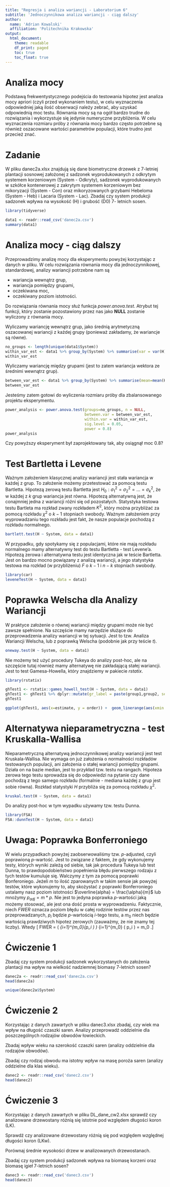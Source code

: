 ```yaml
---
title: "Regresja i analiza wariancji - Laboratorium 6"
subtitle: 'Jednoczynnikowa analiza wariancji - ciąg dalszy' 
author: 
  name: 'Adrian Kowalski'
  affiliation: 'Politechnika Krakowska'
output:
  html_document:
    theme: readable
    df_print: paged
    toc: true
    toc_float: true
---
```


# Analiza mocy

Podstawą frekwentystycznego podejścia do testowania hipotez jest analiza mocy apriori (czyli przed wykonaniem testu), w celu wyznaczenia odpowiedniej jaką ilość obserwacji należy zebrać, aby uzyskać odpowiednią moc testu. Równania mocy są na ogół bardzo trudne do rozwiązania i wykorzystuje się jedynie numeryczne przybliżenia. W celu wyznaczenia rozmiaru próby z równania mocy bardzo często potrzebne są również oszacowane wartości parametrów populacji, które trudno jest przecież znać. 

# Zadanie


W pliku danec2a.xlsx znajdują się dane biometryczne drzewek z 7-letniej
plantacji sosnowej założonej z sadzonek wyprodukowanych z odkrytym systemem
korzeniowym (System - Odkryty), sadzonek wyprodukowanych w szkółce
kontenerowej z zakrytym systemem korzeniowym bez mikoryzacji (System - Con)
oraz mikoryzowanych grzybami Hebeloma (System - Heb) i Lacaria (System - Lac).
Zbadaj czy system produkcji sadzonek wpływa na wysokość (H) i grubość (D0) 7-
letnich sosen.


```r
library(tidyverse)
```
```r
data1 <- readr::read_csv('danec2a.csv')
summary(data1)
```

# Analiza mocy - ciąg dalszy

Przeprowadzimy analizę mocy dla eksperymentu powyżej korzystając z danych w pliku. W celu rozwiązania równania mocy dla jednoczynnikowej, standardowej, analizy wariancji potrzebne nam są

- wariancja wewnątrz grup,
- wariancja pomiędzy grupami,
- oczekiwana moc,
- oczekiwany poziom istotności.

Do rozwiązania równania mocy służ funkcja *power.anova.test*. Atrybut tej funkcji, który zostanie pozostawiony przez nas jako **NULL** zostanie wyliczony z równania mocy.

Wyliczamy wariancję wewnątrz grup, jako średnią arytmetyczną oszacowanej wariancji z każdej grupy (ponieważ zakładamy, że wariancje są równe).
```r
no_groups <- length(unique(data1$System))
within_var_est <- data1 %>% group_by(System) %>% summarise(var = var(H)) %>% summarise(sum = sum(var)/no_groups) %>% pull(sum)
within_var_est
```
Wyliczamy wariancję między grupami (jest to zatem wariancja wektora ze średnimi wewnątrz grup).
```r
between_var_est <- data1 %>% group_by(System) %>% summarise(mean=mean(H)) %>% summarise(var = var(mean)) %>% pull(var)
between_var_est
```
Jesteśmy zatem gotowi do wyliczenia rozmiaru próby dla zbalansowanego projektu eksperymentu.

```r
power_analysis <- power.anova.test(groups=no_groups, n = NULL, 
                                   between.var = between_var_est,
                                   within.var = within_var_est,
                                   sig.level = 0.05,
                                   power = 0.8)
power_analysis
```
Czy powyższy eksperyment był zaprojektowany tak, aby osiągnął moc $0.8$?



# Test Bartletta i Levene

Ważnym założeniem klasycznej analizy wariancji jest stała wariancja w każdej z grup. To założenie możemy przetestować za pomocą testu Bartletta. Hipotezą zerową testu Bartletta jest $H_0: \sigma^2_1 = \sigma^2_2 = \dots = \sigma^2_k$, że w każdej z $k$ grup wariancja jest równa. Hipotezą alternatywną jest, że conajmniej jedna z wariancji różni się od pozostałych. Statystyka testowa testu Bartleta ma rozkład zwany rozkładem $K^2$, który można przybliżać za pomocą rozkładu $\chi^2$ o $k-1$ stopniach swobody. Ważnym założeniem przy wyprowadzaniu tego rozkładu jest fakt, że nasze populacje pochodzą z rozkładu normalnego.

```r
bartlett.test(H ~ System, data = data1)
```
W przypadku, gdy spotykamy się z populacjami, które nie mają rozkładu normalnego mamy alternatywny test do testu Bartletta - test Levene'a. Hipotezą zerowa i alternatywna testu jest identyczna jak w teście Bartletta. Jest on bardzo mocno powiązany z analizą wariancji, a jego statystyka testowa ma rozkład (w przybliżeniu) $F$ o $k-1$ i $n-k$ stopniach swobody.
```r
library(car)
leveneTest(H ~ System, data = data1)
```


# Poprawka Welscha dla Analizy Wariancji

W praktyce założenie o równej wariancji między grupami może nie być zawsze spełnione. Na szczęście mamy narzędzie służące do przeprowadzenia analizy wariancji w tej sytuacji. Jest to tzw. Analiza Wariancji Welscha, lub z poprawką Welscha (podobnie jak przy teście $t$). 

```r
oneway.test(H ~ System, data = data1)
```
Nie możemy też użyć procedury Tukeya do analizy post-hoc, ale na szczęście tutaj również mamy alternatywę nie zakładającą stałej wariancji. Jest to test Gamesa-Howella, który znajdziemy w pakiecie *rstatix*.
```r
library(rstatix)
```
```r
ghTest1 <- rstatix::games_howell_test(H ~ System, data = data1)
ghTest1 <- ghTest1 %>% dplyr::mutate(gr_label = paste(group1,group2, sep='-')) %>% dplyr::mutate(order = row_number())
ghTest1
```

```r
ggplot(ghTest1, aes(x=estimate, y = order)) +  geom_linerange(aes(xmin = conf.low, xmax = conf.high)) + geom_point() + scale_y_discrete(name = '', limits = as.factor(ghTest1$order), labels = ghTest1$gr_label) + geom_vline(xintercept = 0, color = 'red', linetype = 'dashed')
```
# Alternatywa nieparametryczna - test Kruskalla-Wallisa

Nieparametryczną alternatywą jednoczynnikowej analizy wariancji jest test Kruskala-Wallisa. Nie wymaga on już założenia o normalności rozkładów testowanych populacji, ani założenia o stałej wariancji pomiędzy grupami. Działa on na bazie median, jest to przykład tzw. testu na rangach. Hipoteza zerowa tego testu sprowadza się do odpowiedzi na pytanie czy dane pochodzą z tego samego rozkładu (formalnie - mediana każdej z grup jest sobie równa). Rozkład statystyki $H$ przybliża się za pomocą rozkładu $\chi^2$.

```r
kruskal.test(H ~ System, data = data1)
```
Do analizy post-hoc w tym wypadku używamy tzw. testu Dunna.

```r
library(FSA)
FSA::dunnTest(H ~ System, data = data1)
```
# Uwaga: Poprawka Bonferroniego

W wielu przypadkach powyżej zaobserwowaliśmy tzw. $p$-adjusted, czyli poprawioną $p$-wartość. Jest to związane z faktem, że gdy wykonujemy testy, których wyniki zależą od siebie, tak jak procedura Tukeya lub test Dunna, to prawdopodobieństwo popełnienia błędu pierwszego rodzaju z tych testów kumuluje się. Walczymy z tym za pomocą poprawki Bonferoniego. Jeżeli $m$ to ilość zparowanych w takim sensie jak powyżej testów, które wykonujemy to, aby skożystać z poprawki Bonferroniego ustalamy nasz poziom istotności $\overline{alpha} = \frac{\alpha}{m}$ lub mnożymy $p_{adj} = m*p$. Nie jest to jedyna poprawka $p$-wartości jaką możemy stosować, ale jest ona dość prosta w wyprowadzeniu. Faktycznie, niech $FWER$ oznacza poziom błędu w całej rodzinie testów przez nas przeprowadzanych, $p_i$ będzie $p$-wartością $i$-tego testu, a $m_0$ niech będzie wartością prawdziwych hipotez zerowych (zauważmy, że nie znamy tej liczby). Wtedy \[ FWER = \mathbb{P} \left( \bigcup_{i=1}^{m_0}\left(p_i \leq \frac{\alpha}{m} \right) \right) \leq \sum_{i=1}^{m_0} \mathbb{P} \left(  p_i \leq \frac{\alpha}{m}\right) = m_0 \frac{\alpha}{m} \leq \alpha.\]

# Ćwiczenie 1


Zbadaj czy system produkcji sadzonek wykorzystanych do założenia plantacji ma
wpływ na wielkość nadziemnej biomasy 7-letnich sosen?

```r
danec2a <- readr::read_csv('danec2a.csv')
head(danec2a)
```
```r
unique(danec2a$System)
```

# Ćwiczenie 2

Korzystając z danych zawartych w pliku danec3.xlsx zbadaj, czy wiek ma
wpływ na długość czaszki saren. Analizy przeprowadź oddzielnie dla poszczególnych
rodzajów obwodów łowieckich.

Zbadaj wpływ wieku na szerokość czaszki saren (analizy oddzielnie dla rodzajów
obwodów).

Zbadaj czy rodzaj obwodu ma istotny wpływ na masę poroża saren (analizy oddzielne
dla klas wieku).

```r
danec2 <- readr::read_csv('danec2.csv')
head(danec2)
```

# Ćwiczenie 3

Korzystając z danych zawartych w pliku DL_dane_cw2.xlsx sprawdź czy
analizowane drzewostany różnią się istotnie pod względem długości koron (LK).

Sprawdź czy analizowane drzewostany różnią się pod względem względnej długości
koron (LKw).

Porównaj średnie wysokości drzew w analizowanych drzewostanach.

Zbadaj czy system produkcji sadzonek
wpływa na biomasę korzeni oraz biomasę igieł 7-letnich sosen?


```r
danec3 <- readr::read_csv('danec3.csv')
head(danec3)
```